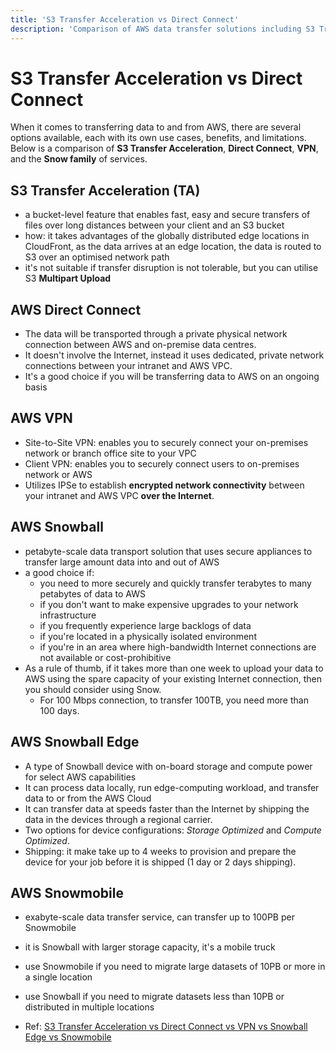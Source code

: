 ```yaml
---
title: 'S3 Transfer Acceleration vs Direct Connect'
description: 'Comparison of AWS data transfer solutions including S3 Transfer Acceleration, Direct Connect, VPN, and Snow family services for different use cases.'
---
```


# S3 Transfer Acceleration vs Direct Connect

When it comes to transferring data to and from AWS, there are several options available, each with its own use cases, benefits, and limitations. Below is a comparison of **S3 Transfer Acceleration**, **Direct Connect**, **VPN**, and the **Snow family** of services.

## S3 Transfer Acceleration (TA)

- a bucket-level feature that enables fast, easy and secure transfers of files over long distances between your client and an S3 bucket
- how: it takes advantages of the globally distributed edge locations in CloudFront, as the data arrives at an edge location, the data is routed to S3 over an optimised network path
- it's not suitable if transfer disruption is not tolerable, but you can utilise S3 **Multipart Upload**

## AWS Direct Connect

- The data will be transported through a private physical network connection between AWS and on-premise data centres.
- It doesn't involve the Internet, instead it uses dedicated, private network connections between your intranet and AWS VPC.
- It's a good choice if you will be transferring data to AWS on an ongoing basis

## AWS VPN

- Site-to-Site VPN: enables you to securely connect your on-premises network or branch office site to your VPC
- Client VPN: enables you to securely connect users to on-premises network or AWS
- Utilizes IPSe to establish **encrypted network connectivity** between your intranet and AWS VPC **over the Internet**.

## AWS Snowball

- petabyte-scale data transport solution that uses secure appliances to transfer large amount data into and out of AWS
- a good choice if:
  - you need to more securely and quickly transfer terabytes to many petabytes of data to AWS
  - if you don't want to make expensive upgrades to your network infrastructure
  - if you frequently experience large backlogs of data
  - if you're located in a physically isolated environment
  - if you're in an area where high-bandwidth Internet connections are not available or cost-prohibitive
- As a rule of thumb, if it takes more than one week to upload your data to AWS using the spare capacity of your existing Internet connection, then you should consider using Snow.
  - For 100 Mbps connection, to transfer 100TB, you need more than 100 days.

## AWS Snowball Edge

- A type of Snowball device with on-board storage and compute power for select AWS capabilities
- It can process data locally, run edge-computing workload, and transfer data to or from the AWS Cloud
- It can transfer data at speeds faster than the Internet by shipping the data in the devices through a regional carrier.
- Two options for device configurations: _Storage Optimized_ and _Compute Optimized_.
- Shipping: it make take up to 4 weeks to provision and prepare the device for your job before it is shipped (1 day or 2 days shipping).

## AWS Snowmobile

- exabyte-scale data transfer service, can transfer up to 100PB per Snowmobile
- it is Snowball with larger storage capacity, it's a mobile truck
- use Snowmobile if you need to migrate large datasets of 10PB or more in a single location
- use Snowball if you need to migrate datasets less than 10PB or distributed in multiple locations

- Ref: [S3 Transfer Acceleration vs Direct Connect vs VPN vs Snowball Edge vs Snowmobile](https://tutorialsdojo.com/s3-transfer-acceleration-vs-direct-connect-vs-vpn-vs-snowball-vs-snowmobile/?src=udemy)
